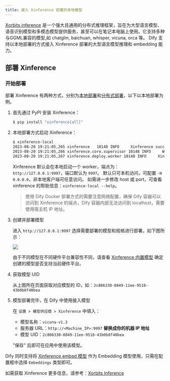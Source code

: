 ```yaml
---
title: 接入 Xinference 部署的本地模型
---
```



[Xorbits inference](https://github.com/xorbitsai/inference) 是一个强大且通用的分布式推理框架，旨在为大型语言模型、语音识别模型和多模态模型提供服务，甚至可以在笔记本电脑上使用。它支持多种与GGML兼容的模型,如 chatglm, baichuan, whisper, vicuna, orca 等。 Dify 支持以本地部署的方式接入 Xinference 部署的大型语言模型推理和 embedding 能力。

## 部署 Xinference

### 开始部署

部署 Xinference 有两种方式，分别为[本地部署](https://github.com/xorbitsai/inference/blob/main/README\_zh\_CN.md#%E6%9C%AC%E5%9C%B0%E9%83%A8%E7%BD%B2)和[分布式部署](https://github.com/xorbitsai/inference/blob/main/README\_zh\_CN.md#%E5%88%86%E5%B8%83%E5%BC%8F%E9%83%A8%E7%BD%B2)，以下以本地部署为例。

1.  首先通过 PyPI 安装 Xinference：

    ```bash
    $ pip install "xinference[all]"
    ```
2.  本地部署方式启动 Xinference：

    ```bash
    $ xinference-local
    2023-08-20 19:21:05,265 xinference   10148 INFO     Xinference successfully started. Endpoint: http://127.0.0.1:9997
    2023-08-20 19:21:05,266 xinference.core.supervisor 10148 INFO     Worker 127.0.0.1:37822 has been added successfully
    2023-08-20 19:21:05,267 xinference.deploy.worker 10148 INFO     Xinference worker successfully started.
    ```

    Xinference 默认会在本地启动一个 worker，端点为：`http://127.0.0.1:9997`，端口默认为 `9997`。 默认只可本机访问，可配置 `-H 0.0.0.0`，非本地客户端可任意访问。 如需进一步修改 host 或 port，可查看 xinference 的帮助信息：`xinference-local --help`。

    > 使用 Dify Docker 部署方式的需要注意网络配置，确保 Dify 容器可以访问到 Xinference 的端点，Dify 容器内部无法访问到 localhost，需要使用宿主机 IP 地址。
3.  创建并部署模型

    进入 `http://127.0.0.1:9997` 选择需要部署的模型和规格进行部署，如下图所示：

    ![](https://assets-docs.dify.ai/dify-enterprise-mintlify/zh_CN/development/models-integration/6945f8e7a0ae88d1f67f988d53d420bd.png)

    由于不同模型在不同硬件平台兼容性不同，请查看 [Xinference 内置模型](https://inference.readthedocs.io/en/latest/models/builtin/index.html) 确定创建的模型是否支持当前硬件平台。
4.  获取模型 UID

    从上图所在页面获取对应模型的 ID，如：`2c886330-8849-11ee-9518-43b0b8f40bea`
5.  模型部署完毕，在 Dify 中使用接入模型

    在 `设置 > 模型供应商 > Xinference` 中填入：

    * 模型名称：`vicuna-v1.3`
    * 服务器 URL：`http://<Machine_IP>:9997` **替换成你的机器 IP 地址**
    * 模型 UID：`2c886330-8849-11ee-9518-43b0b8f40bea`

    "保存" 后即可在应用中使用该模型。

Dify 同时支持将 [Xinference embed 模型](https://github.com/xorbitsai/inference/blob/main/README\_zh\_CN.md#%E5%86%85%E7%BD%AE%E6%A8%A1%E5%9E%8B) 作为 Embedding 模型使用，只需在配置框中选择 `Embeddings` 类型即可。

如需获取 Xinference 更多信息，请参考：[Xorbits Inference](https://github.com/xorbitsai/inference/blob/main/README\_zh\_CN.md)
